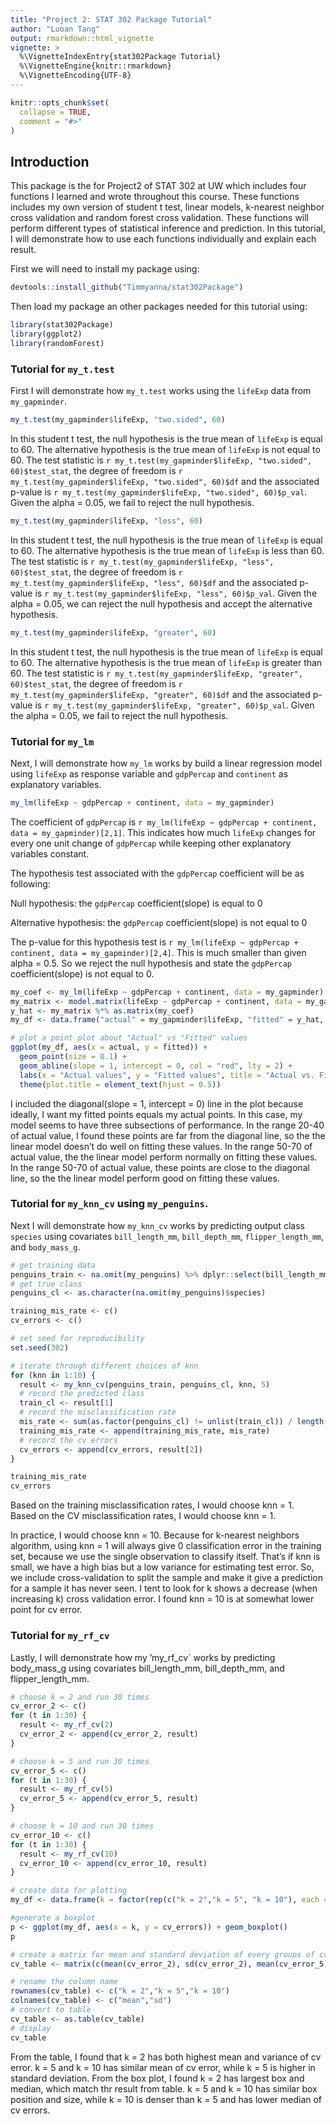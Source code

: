```yaml
---
title: "Project 2: STAT 302 Package Tutorial"
author: "Luoan Tang"
output: rmarkdown::html_vignette
vignette: >
  %\VignetteIndexEntry{stat302Package Tutorial}
  %\VignetteEngine{knitr::rmarkdown}
  %\VignetteEncoding{UTF-8}
---
```


```r
knitr::opts_chunk$set(
  collapse = TRUE,
  comment = "#>"
)
```

## Introduction

This package is the for Project2 of STAT 302 at UW which includes four functions I learned and wrote throughout this course. These functions includes my own version of student t test, linear models, k-nearest neighbor cross validation and random forest cross validation. These functions will perform different types of statistical inference and prediction. In this tutorial, I will demonstrate how to use each functions individually and explain each result.

First we will need to install my package using:
```r
devtools::install_github("Timmyanna/stat302Package")
```

Then load my package an other packages needed for this tutorial using:
```r
library(stat302Package)
library(ggplot2)
library(randomForest)
```

### Tutorial for `my_t.test`
First I will demonstrate how `my_t.test` works using the `lifeExp` data from `my_gapminder`.

```r
my_t.test(my_gapminder$lifeExp, "two.sided", 60)
```

In this student t test, the null hypothesis is the true mean of `lifeExp` is equal to 60. The alternative hypothesis is the true mean of `lifeExp` is not equal to 60. The test statistic is `r my_t.test(my_gapminder$lifeExp, "two.sided", 60)$test_stat`, the degree of freedom is `r my_t.test(my_gapminder$lifeExp, "two.sided", 60)$df` and the associated p-value is `r my_t.test(my_gapminder$lifeExp, "two.sided", 60)$p_val`. Given the alpha = 0.05, we fail to reject the null hypothesis. 

```r
my_t.test(my_gapminder$lifeExp, "less", 60)
```

In this student t test, the null hypothesis is the true mean of `lifeExp` is equal to 60. The alternative hypothesis is the true mean of `lifeExp` is less than 60. The test statistic is `r my_t.test(my_gapminder$lifeExp, "less", 60)$test_stat`, the degree of freedom is `r my_t.test(my_gapminder$lifeExp, "less", 60)$df` and the associated p-value is `r my_t.test(my_gapminder$lifeExp, "less", 60)$p_val`. Given the alpha = 0.05, we can reject the null hypothesis and accept the alternative hypothesis.

```r
my_t.test(my_gapminder$lifeExp, "greater", 60)
```

In this student t test, the null hypothesis is the true mean of `lifeExp` is equal to 60. The alternative hypothesis is the true mean of `lifeExp` is greater than 60. The test statistic is `r my_t.test(my_gapminder$lifeExp, "greater", 60)$test_stat`, the degree of freedom is `r my_t.test(my_gapminder$lifeExp, "greater", 60)$df` and the associated p-value is `r my_t.test(my_gapminder$lifeExp, "greater", 60)$p_val`. Given the alpha = 0.05, we fail to reject the null hypothesis. 

### Tutorial for `my_lm`
Next, I will demonstrate how `my_lm` works by build a linear regression model using `lifeExp` as response variable and `gdpPercap` and `continent` as explanatory variables.

```r
my_lm(lifeExp ~ gdpPercap + continent, data = my_gapminder)
```

The coefficient of `gdpPercap` is `r my_lm(lifeExp ~ gdpPercap + continent, data = my_gapminder)[2,1]`. This indicates how much `lifeExp` changes for every one unit change of `gdpPercap` while keeping other explanatory variables constant.

The hypothesis test associated with the `gdpPercap` coefficient will be as following:

Null hypothesis: the `gdpPercap` coefficient(slope) is equal to 0

Alternative hypothesis: the `gdpPercap` coefficient(slope) is not equal to 0

The p-value for this hypothesis test is `r my_lm(lifeExp ~ gdpPercap + continent, data = my_gapminder)[2,4]`. This is much smaller than given alpha = 0.5. So we reject the null hypothesis and state the `gdpPercap` coefficient(slope) is not equal to 0.

```r
my_coef <- my_lm(lifeExp ~ gdpPercap + continent, data = my_gapminder)[,"Estimate"]
my_matrix <- model.matrix(lifeExp ~ gdpPercap + continent, data = my_gapminder)
y_hat <- my_matrix %*% as.matrix(my_coef)
my_df <- data.frame("actual" = my_gapminder$lifeExp, "fitted" = y_hat, "continent" = my_gapminder$continent)

# plot a point plot about "Actual" vs "Fitted" values
ggplot(my_df, aes(x = actual, y = fitted)) +
  geom_point(size = 0.1) +
  geom_abline(slope = 1, intercept = 0, col = "red", lty = 2) +
  labs(x = "Actual values", y = "Fitted values", title = "Actual vs. Fitted") +
  theme(plot.title = element_text(hjust = 0.5))
```

I included the diagonal(slope = 1, intercept = 0) line in the plot because ideally, I want my fitted points equals my actual points. In this case, my model seems to have three subsections of performance. In the range 20-40 of actual value, I found these points are far from the diagonal line, so the the linear model doesn't do well on fitting these values. In the range 50-70 of actual value, the the linear model perform normally on fitting these values. In the range 50-70 of actual value, these points are close to the diagonal line, so the the linear model perform good on fitting these values.

### Tutorial for `my_knn_cv` using `my_penguins`.

Next I will demonstrate how `my_knn_cv` works by predicting output class `species` using covariates `bill_length_mm`, `bill_depth_mm`, `flipper_length_mm`, and `body_mass_g`.

```r
# get training data
penguins_train <- na.omit(my_penguins) %>% dplyr::select(bill_length_mm, bill_depth_mm, flipper_length_mm, body_mass_g)
# get true class
penguins_cl <- as.character(na.omit(my_penguins)$species)

training_mis_rate <- c()
cv_errors <- c()

# set seed for reproducibility
set.seed(302)

# iterate through different choices of knn
for (knn in 1:10) {
  result <- my_knn_cv(penguins_train, penguins_cl, knn, 5)
  # record the predicted class
  train_cl <- result[1]
  # record the misclassification rate
  mis_rate <- sum(as.factor(penguins_cl) != unlist(train_cl)) / length(penguins_cl)
  training_mis_rate <- append(training_mis_rate, mis_rate)
  # record the cv errors
  cv_errors <- append(cv_errors, result[2])
}

training_mis_rate
cv_errors
```

Based on the training misclassification rates, I would choose knn = 1.  
Based on the CV misclassification rates, I would choose knn = 1.

In practice, I would choose knn = 10. Because for k-nearest neighbors algorithm, using knn = 1 will always give 0 classification error in the training set, because we use the single observation to classify itself. That's if knn is small, we have a high bias but a low variance for estimating test error. So, we include cross-validation to split the sample and make it give a prediction for a sample it has never seen. I tent to look for k shows a decrease (when increasing k) cross validation error. I found knn = 10 is at somewhat lower point for cv error.

### Tutorial for `my_rf_cv`

Lastly, I will demonstrate how my 'my_rf_cv` works by predicting body_mass_g using covariates bill_length_mm, bill_depth_mm, and flipper_length_mm.

```r
# choose k = 2 and run 30 times
cv_error_2 <- c()
for (t in 1:30) {
  result <- my_rf_cv(2)
  cv_error_2 <- append(cv_error_2, result)
}

# choose k = 5 and run 30 times
cv_error_5 <- c()
for (t in 1:30) {
  result <- my_rf_cv(5)
  cv_error_5 <- append(cv_error_5, result)
}

# choose k = 10 and run 30 times
cv_error_10 <- c()
for (t in 1:30) {
  result <- my_rf_cv(10)
  cv_error_10 <- append(cv_error_10, result)
}

# create data for plotting
my_df <- data.frame(k = factor(rep(c("k = 2","k = 5", "k = 10"), each = 30)), cv_errors = c(cv_error_2, cv_error_5, cv_error_10))

#generate a boxplot
p <- ggplot(my_df, aes(x = k, y = cv_errors)) + geom_boxplot()
p

# create a matrix for mean and standard deviation of every groups of cv errors
cv_table <- matrix(c(mean(cv_error_2), sd(cv_error_2), mean(cv_error_5), sd(cv_error_5), mean(cv_error_10), sd(cv_error_10)), ncol=2, byrow=TRUE)

# rename the column name
rownames(cv_table) <- c("k = 2","k = 5","k = 10")
colnames(cv_table) <- c("mean","sd")
# convert to table
cv_table <- as.table(cv_table)
# display
cv_table
```

From the table, I found that k = 2 has both highest mean and variance of cv error. k = 5 and k = 10 has similar mean of cv error, while k = 5 is higher in standard deviation. 
From the box plot, I found k = 2 has largest box and median, which match thr result from table. k = 5 and k = 10 has similar box position and size, while k = 10 is denser than k = 5 and has lower median of cv errors.
















